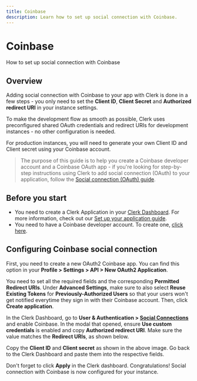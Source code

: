 ---
title: Coinbase
description: Learn how to set up social connection with Coinbase.
---

# Coinbase

How to set up social connection with Coinbase

## Overview

Adding social connection with Coinbase to your app with Clerk is done in a few steps - you only need to set the **Client ID**, **Client Secret** and **Authorized redirect URI** in your instance settings.

To make the development flow as smooth as possible, Clerk uses preconfigured shared OAuth credentials and redirect URIs for development instances - no other configuration is needed.

For production instances, you will need to generate your own Client ID and Client secret using your Coinbase account.

> The purpose of this guide is to help you create a Coinbase developer account and a Coinbase OAuth app - if you're looking for step-by-step instructions using Clerk to add social connection (OAuth) to your application, follow the [Social connection (OAuth) guide](/docs/authentication/social-connections/oauth).

## Before you start

- You need to create a Clerk Application in your [Clerk Dashboard](https://dashboard.clerk.com/). For more information, check out our [Set up your application guide](/docs/quickstarts/setup-clerk).
- You need to have a Coinbase developer account. To create one, [click here](https://www.coinbase.com/).

## Configuring Coinbase social connection

First, you need to create a new OAuth2 Coinbase app. You can find this option in your **Profile > Settings > API > New OAuth2 Application**.

You need to set all the required fields and the corresponding **Permitted Redirect URIs**. Under **Advanced Settings**, make sure to also select **Reuse Existing Tokens** for **Previously-Authorized Users** so that your users won't get notified everytime they sign in with their Coinbase account. Then, click **Create application**.

<Images
  width={1301}
  height={1647}
  src="/docs/images/authentication-providers/coinbase/creating-application.jpg"
  alt="Creating application"
/>

In the Clerk Dashboard, go to **User & Authentication > [Social Connections](https://dashboard.clerk.com/last-active?path=user-authentication/social-connections)** and enable Coinbase. In the modal that opened, ensure **Use custom credentials** is enabled and copy **Authorized redirect URI**. Make sure the value matches the **Redirect URIs**, as shown below.

<Images
  width={1303}
  height={1027}
  src="/docs/images/authentication-providers/coinbase/copying-values-from-box-dashboard.jpg"
  alt="Copying the Client ID and Client Secret from the Box dashboard"
/>

Copy the **Client ID** and **Client secret** as shown in the above image. Go back to the Clerk Dashboard and paste them into the respective fields.

Don't forget to click **Apply** in the Clerk dashboard. Congratulations! Social connection with Coinbase is now configured for your instance.
